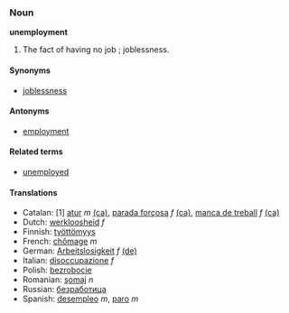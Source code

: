 ===Noun===
'''unemployment'''

#The fact of having no job<!--pertinent?, which may cause late [[filial life]]-->; joblessness.

====Synonyms====
*[[joblessness]]

====Antonyms====
*[[employment]]

====Related terms====
*[[unemployed]]

====Translations====
*Catalan: [1] [[atur]] ''m'' [[:ca:atur|(ca)]], [[parada forçosa]] ''f'' [[:ca:parada forçosa|(ca)]], [[manca de treball]] ''f'' [[:ca:manca de treball|(ca)]]
*Dutch: [[werkloosheid]] ''f''
*Finnish: [[työttömyys]]
*French: [[chômage]] ''m''
*German: [[Arbeitslosigkeit]] ''f'' [[:de:Arbeitslosigkeit|(de)]] 
*Italian: [[disoccupazione]] ''f''
*Polish: [[bezrobocie]]
*Romanian: [[şomaj]] ''n''
*Russian: [[безработица]]
*Spanish: [[desempleo]] ''m'', [[paro]] ''m''